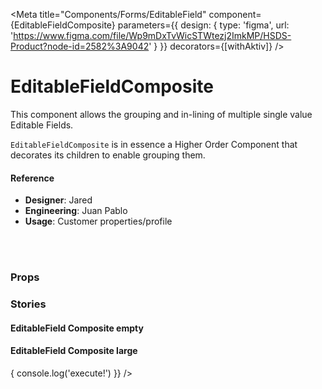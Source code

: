 
<Meta
  title="Components/Forms/EditableField"
  component={EditableFieldComposite}
  parameters={{
    design: {
      type: 'figma',
      url: 'https://www.figma.com/file/Wp9mDxTvWicSTWtezj2ImkMP/HSDS-Product?node-id=2582%3A9042'
    }
  }}
  decorators={[withAktiv]}
/>

# EditableFieldComposite

This component allows the grouping and in-lining of multiple single value Editable Fields.

`EditableFieldComposite` is in essence a Higher Order Component that decorates its children to enable grouping them.

<Preview>
  <Story name="EditableField Composite">
    <ContainerUI>
      <EditableFieldComposite placeholder="Add a name">
        <EditableField
          label="First Name"
          name="first_name"
          type="text"
          placeholder="First Name"
          value="Johnny"
        />
        <EditableField
          label="Last Name"
          name="last_name"
          type="text"
          placeholder="Last Name"
          value="Cash"
        />
      </EditableFieldComposite>
    </ContainerUI>
  </Story>
</Preview>

#### Reference

- **Designer**: Jared
- **Engineering**: Juan Pablo
- **Usage**: Customer properties/profile

<br />
<br />

### Props

<Props of={EditableFieldComposite} />

### Stories

#### EditableField Composite empty

<Preview>
  <Story name="EditableField Composite empty">
    <ContainerUI>
      <EditableFieldComposite placeholder="Add a pet">
        <EditableField
          label="Animal"
          name="animal"
          type="text"
          placeholder="Animal"
        />
        <EditableField label="Name" name="name" type="text" placeholder="name" />
      </EditableFieldComposite>
    </ContainerUI>
  </Story>
</Preview>

#### EditableField Composite large

<Preview>
  <Story name="EditableField Composite large">
    <ContainerUI>
      <EditableFieldComposite placeholder="Add a name" size="lg">
        <EditableField
          label="First Name"
          name="first_name"
          type="text"
          placeholder="First Name"
          value="Johnny"
          onInputFocus={() => {
            console.log('execute!')
          }}
        />
        <EditableField
          label="Last Name"
          name="last_name"
          type="text"
          placeholder="Last Name"
          value="Cash"
        />
      </EditableFieldComposite>
    </ContainerUI>
  </Story>
</Preview>
